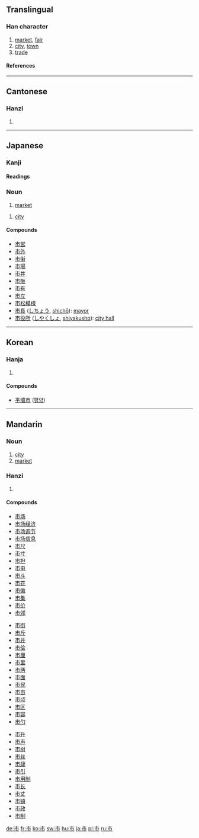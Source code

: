 ==Translingual==
===Han character===
{{Han char|rn=50|rad=巾|as=02|sn=5|four=0022<sub>7</sub>|canj=卜中月 (YLB)|ids=⿱[[亠]][[巾]]}}
# [[market]], [[fair]]
# [[city]], [[town]]
# [[trade]]

====References====
{{Han ref|kx=0328.030|dkj=08775|dj=0632.130|hdz=10729.050|uh=5E02|ud=24066|bh=A5AB|bd=42411}}

----
==Cantonese==
===Hanzi===
{{yue-hanzi|jyut=|y=si5}}
# {{defn|Cantonese}}
----

==Japanese==

===Kanji===
{{ja-kanji|grade=2|rs=巾02}}
====Readings====
{{ja-readings|on=[[し]] ([[shi]])|kun=[[いち]] ([[ichi]])}}

===Noun===
{{ja-noun|k|count=|hira=いち|kata=|rom=ichi|kanji=|kyu=|shin=|hidx=}}
# [[market]]
{{ja-noun|k|count=|hira=し|kata=|rom=shi|kanji=|kyu=|shin=|hidx=}}
# [[city]]

====Compounds====
*[[市営]]
*[[市外]]
*[[市街]]
*[[市場]]
*[[市井]]
*[[市販]]
*[[市有]]
*[[市立]]
*[[市松模様]]
*[[市長]] ([[しちょう]], [[shichō]]): [[mayor]]
*[[市役所]] ([[しやくしょ]], [[shiyakusho]]): [[city hall]]

----

==Korean==
===Hanja===
{{ko-hanja|hangeul=[[시]]|eumhun=저자|rv=si|mr=si}}
# {{defn|Korean}}

====Compounds====
* [[平壤市]] ([[평양]])

----
==Mandarin==
===Noun===
{{cmn-noun|ts|pin=shì|pint=shi4|rs=巾02}}

#[[city]]
#[[market]]

===Hanzi===
{{cmn-hanzi|pin=[[shì]] ([[shi4]])|wg=shih<sup>4</sup>}}
# {{defn|Mandarin}}

====Compounds====
{{top3}}
*[[市场]]
*[[市场经济]]
*[[市场调节]]
*[[市场信息]]
*[[市尺]]
*[[市寸]]
*[[市担]]
*[[市电]]
*[[市斗]]
*[[市花]]
*[[市徽]]
*[[市集]]
*[[市价]]
*[[市郊]]
{{mid3}}
*[[市街]]
*[[市斤]]
*[[市井]]
*[[市侩]]
*[[市厘]]
*[[市里]]
*[[市两]]
*[[市面]]
*[[市民]]
*[[市亩]]
*[[市顷]]
*[[市区]]
*[[市容]]
*[[市勺]]
{{mid3}}
*[[市升]]
*[[市声]]
*[[市树]]
*[[市丝]]
*[[市肆]]
*[[市引]]
*[[市用制]]
*[[市长]]
*[[市丈]]
*[[市镇]]
*[[市政]]
*[[市制]]
{{bottom}}

[[de:市]]
[[fr:市]]
[[ko:市]]
[[sw:市]]
[[hu:市]]
[[ja:市]]
[[pl:市]]
[[ru:市]]